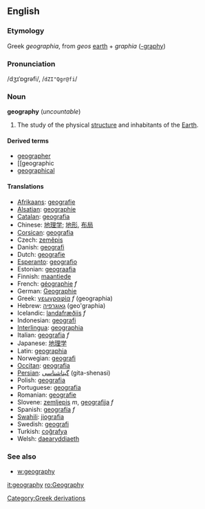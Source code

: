 ==English==
===Etymology===
Greek ''geographia'', from ''geos'' [[earth]] + ''graphia'' ([[-graphy]])
===Pronunciation===
/dʒɪˈɒgrəfi/, /<tt>dZI"Qgr@fi</tt>/
===Noun===
'''geography''' (''uncountable'')

<!-- #The graphing or measuring of earth studies, and land. is this an old meaning, or just the literal one?-->
#The study of the physical [[structure]] and inhabitants of the [[Earth]].

====Derived terms====
*[[geographer]]
*[[geographic
*[[geographical]]

====Translations====
*[[Afrikaans]]: [[geografie]]
*[[Alsatian]]: [[geographie]]
*[[Catalan]]: [[geografia]]
*Chinese: [[地理学]]; [[地形]], [[布局]]
*[[Corsican]]: [[geografia]]
*Czech: [[zeměpis]]
*Danish: [[geografi]]
*Dutch: [[geografie]]
*[[Esperanto]]: [[geografio]]
*Estonian: [[geograafia]]
*Finnish: [[maantiede]]
*French: [[géographie]] ''f''
*German: [[Geographie]]
*Greek: [[γεωγραφία]] ''f'' (geographia)
*Hebrew: [[גאוגרפיה]] (geo'graphia)
*Icelandic: [[landafræði]][[:is:landafræði|is]] ''f''
*Indonesian: [[geografi]]
*[[Interlingua]]: [[geographia]]
*Italian: [[geografia]] ''f''
*Japanese: [[地理学]]
*Latin: [[geographia]]
*Norwegian: [[geografi]]
*[[Occitan]]: [[geografia]]
*[[Persian]]: [[گیتاشناسی]] (gita-shenasi)
*Polish: [[geografia]]
*Portuguese: [[geografia]]
*Romanian: [[geografie]]
*Slovene: [[zemljepis]] ''m'', [[geografija]] ''f''
*Spanish: [[geografía]] ''f''
*[[Swahili]]: [[jiografia]]
*Swedish: [[geografi]]
*Turkish: [[coğrafya]]
*Welsh: [[daearyddiaeth]]

===See also===
*[[w:geography]]

[[it:geography]]
[[ro:Geography]]
[[Category:Greek derivations]]